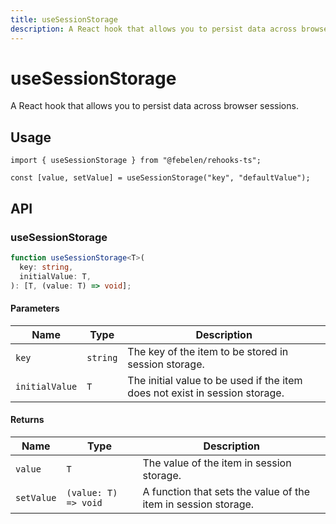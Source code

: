 ```yaml
---
title: useSessionStorage
description: A React hook that allows you to persist data across browser sessions.
---
```


# useSessionStorage

A React hook that allows you to persist data across browser sessions.

## Usage

```tsx
import { useSessionStorage } from "@febelen/rehooks-ts";

const [value, setValue] = useSessionStorage("key", "defaultValue");
```

## API

### useSessionStorage

```ts
function useSessionStorage<T>(
  key: string,
  initialValue: T,
): [T, (value: T) => void];
```

#### Parameters

| Name           | Type     | Description                                                                 |
| -------------- | -------- | --------------------------------------------------------------------------- |
| `key`          | `string` | The key of the item to be stored in session storage.                        |
| `initialValue` | `T`      | The initial value to be used if the item does not exist in session storage. |

#### Returns

| Name       | Type                 | Description                                                    |
| ---------- | -------------------- | -------------------------------------------------------------- |
| `value`    | `T`                  | The value of the item in session storage.                      |
| `setValue` | `(value: T) => void` | A function that sets the value of the item in session storage. |
